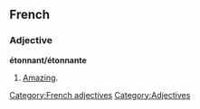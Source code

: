 ==French==
===Adjective===
'''étonnant/étonnante'''

#[[Amazing]].

[[Category:French adjectives]]
[[Category:Adjectives]]